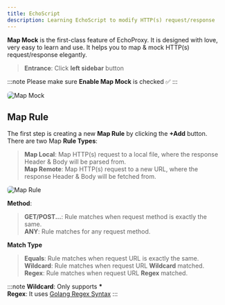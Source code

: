 ```yaml
---
title: EchoScript
description: Learning EchoScript to modify HTTP(s) request/response
---
```



**Map Mock** is the first-class feature of EchoProxy. It is designed with love, very easy to learn and use.
It helps you to map & mock HTTP(s) request/response elegantly.

> **Entrance**: Click **left sidebar** button <MaterialSymbolsMapOutline style={inlineIcon} />  

:::note
Please make sure **Enable Map Mock** is checked ✅
:::

<Image src={mapImage} style="border-radius:6px;" alt="Map Mock" />

## Map Rule
The first step is creating a new **Map Rule** by clicking the **+Add** button. There are two Map **Rule Types**:
> **Map Local**: Map HTTP(s) request to a local file, where the response Header & Body will be parsed from.  
> **Map Remote**: Map HTTP(s) request to a new URL, where the response Header & Body will be fetched from.

<Image src={mapRuleImage} style="border-radius:6px; max-width: 35rem;" alt="Map Rule" />

**Method**:
> **GET/POST...**: Rule matches when request method is exactly the same.  
> **ANY**: Rule matches for any request method.

**Match Type**
> **Equals**: Rule matches when request URL is exactly the same.  
> **Wildcard**: Rule matches when request URL **Wildcard** matched.  
> **Regex**: Rule matches when request URL **Regex** matched.

:::note
**Wildcard**: Only supports **\***    
**Regex**: It uses [Golang Regex Syntax](https://pkg.go.dev/regexp/syntax)
:::
